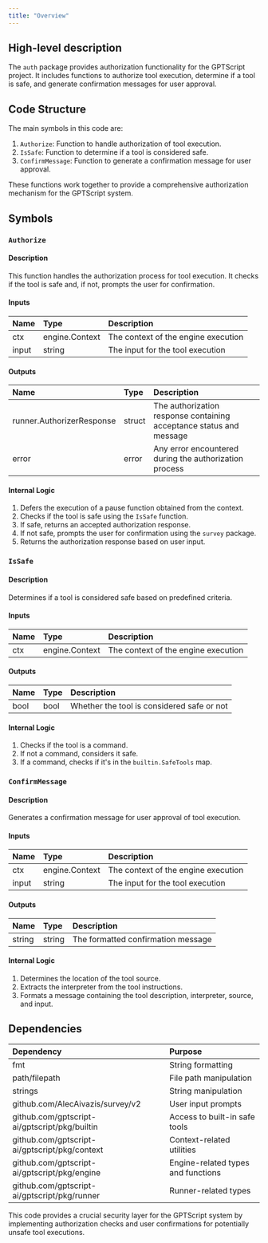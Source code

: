 ```yaml
---
title: "Overview"
---
```


## High-level description
The `auth` package provides authorization functionality for the GPTScript project. It includes functions to authorize tool execution, determine if a tool is safe, and generate confirmation messages for user approval.

## Code Structure
The main symbols in this code are:
1. `Authorize`: Function to handle authorization of tool execution.
2. `IsSafe`: Function to determine if a tool is considered safe.
3. `ConfirmMessage`: Function to generate a confirmation message for user approval.

These functions work together to provide a comprehensive authorization mechanism for the GPTScript system.

## Symbols

### `Authorize`
#### Description
This function handles the authorization process for tool execution. It checks if the tool is safe and, if not, prompts the user for confirmation.

#### Inputs
| Name | Type | Description |
|:-----|:-----|:------------|
| ctx | engine.Context | The context of the engine execution |
| input | string | The input for the tool execution |

#### Outputs
| Name | Type | Description |
|:-----|:-----|:------------|
| runner.AuthorizerResponse | struct | The authorization response containing acceptance status and message |
| error | error | Any error encountered during the authorization process |

#### Internal Logic
1. Defers the execution of a pause function obtained from the context.
2. Checks if the tool is safe using the `IsSafe` function.
3. If safe, returns an accepted authorization response.
4. If not safe, prompts the user for confirmation using the `survey` package.
5. Returns the authorization response based on user input.

### `IsSafe`
#### Description
Determines if a tool is considered safe based on predefined criteria.

#### Inputs
| Name | Type | Description |
|:-----|:-----|:------------|
| ctx | engine.Context | The context of the engine execution |

#### Outputs
| Name | Type | Description |
|:-----|:-----|:------------|
| bool | bool | Whether the tool is considered safe or not |

#### Internal Logic
1. Checks if the tool is a command.
2. If not a command, considers it safe.
3. If a command, checks if it's in the `builtin.SafeTools` map.

### `ConfirmMessage`
#### Description
Generates a confirmation message for user approval of tool execution.

#### Inputs
| Name | Type | Description |
|:-----|:-----|:------------|
| ctx | engine.Context | The context of the engine execution |
| input | string | The input for the tool execution |

#### Outputs
| Name | Type | Description |
|:-----|:-----|:------------|
| string | string | The formatted confirmation message |

#### Internal Logic
1. Determines the location of the tool source.
2. Extracts the interpreter from the tool instructions.
3. Formats a message containing the tool description, interpreter, source, and input.

## Dependencies
| Dependency | Purpose |
|:-----------|:--------|
| fmt | String formatting |
| path/filepath | File path manipulation |
| strings | String manipulation |
| github.com/AlecAivazis/survey/v2 | User input prompts |
| github.com/gptscript-ai/gptscript/pkg/builtin | Access to built-in safe tools |
| github.com/gptscript-ai/gptscript/pkg/context | Context-related utilities |
| github.com/gptscript-ai/gptscript/pkg/engine | Engine-related types and functions |
| github.com/gptscript-ai/gptscript/pkg/runner | Runner-related types |

This code provides a crucial security layer for the GPTScript system by implementing authorization checks and user confirmations for potentially unsafe tool executions.